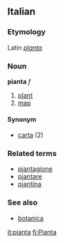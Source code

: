 ==Italian==
===Etymology===
Latin ''[[planta]]''
===Noun===
'''pianta''' ''f''

# [[plant]]
# [[map]]

====Synonym====
*[[carta]] (2)

===Related terms===
*[[piantagione]]
*[[piantare]]
*[[piantina]]

===See also===
*[[botanica]]

[[it:pianta]]
[[fi:Pianta]]